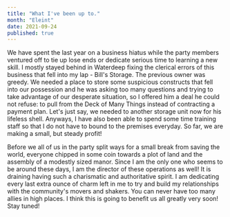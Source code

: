 ```yaml
---
title: "What I've been up to."
month: "Eleint"
date: 2021-09-24
published: true
---
```


We have spent the last year on a business hiatus while the party members ventured off to tie up lose ends or dedicate serious time to learning a new skill. I mostly stayed behind in Waterdeep fixing the clerical errors of this business that fell into my lap - Bill's Storage. The previous owner was greedy. We needed a place to store some suspicious constructs that fell into our possession and he was asking too many questions and trying to take advantage of our desperate situation, so I offered him a deal he could not refuse: to pull from the Deck of Many Things instead of contracting a payment plan. Let's just say, we needed to another storage unit now for his lifeless shell. Anyways, I have also been able to spend some time training staff so that I do not have to bound to the premises everyday. So far, we are making a small, but steady profit!

Before we all of us in the party split ways for a small break from saving the world, everyone chipped in some coin towards a plot of land and the assembly of a modestly sized manor. Since I am the only one who seems to be around these days, I am the director of these operations as well! It is draining having such a charismatic and authoritative spirit. I am dedicating every last extra ounce of charm left in me to try and build my relationships with the community's movers and shakers. You can never have too many allies in high places. I think this is going to benefit us all greatly very soon! Stay tuned!
